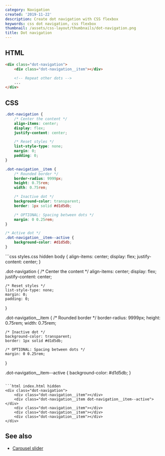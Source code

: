```yaml
---
category: Navigation
created: '2019-11-22'
description: Create dot navigation with CSS flexbox
keywords: css dot navigation, css flexbox
thumbnail: /assets/css-layout/thumbnails/dot-navigation.png
title: Dot navigation
---
```


## HTML

```html index.html
<div class="dot-navigation">
    <div class="dot-navigation__item"></div>

    <!-- Repeat other dots -->
    ...
</div>
```

## CSS

```css styles.css
.dot-navigation {
    /* Center the content */
    align-items: center;
    display: flex;
    justify-content: center;

    /* Reset styles */
    list-style-type: none;
    margin: 0;
    padding: 0;
}

.dot-navigation__item {
    /* Rounded border */
    border-radius: 9999px;
    height: 0.75rem;
    width: 0.75rem;

    /* Inactive dot */
    background-color: transparent;
    border: 1px solid #d1d5db;

    /* OPTIONAL: Spacing between dots */
    margin: 0 0.25rem;
}

/* Active dot */
.dot-navigation__item--active {
    background-color: #d1d5db;
}
```

<Playground>
```css styles.css hidden
body {
    align-items: center;
    display: flex;
    justify-content: center;
}

.dot-navigation {
    /* Center the content */
    align-items: center;
    display: flex;
    justify-content: center;

    /* Reset styles */
    list-style-type: none;
    margin: 0;
    padding: 0;
}

.dot-navigation__item {
    /* Rounded border */
    border-radius: 9999px;
    height: 0.75rem;
    width: 0.75rem;

    /* Inactive dot */
    background-color: transparent;
    border: 1px solid #d1d5db;

    /* OPTIONAL: Spacing between dots */
    margin: 0 0.25rem;
}

.dot-navigation__item--active {
    background-color: #d1d5db;
}
```

```html index.html hidden
<div class="dot-navigation">
    <div class="dot-navigation__item"></div>
    <div class="dot-navigation__item dot-navigation__item--active"></div>
    <div class="dot-navigation__item"></div>
    <div class="dot-navigation__item"></div>
    <div class="dot-navigation__item"></div>
</div>
```
</Playground>

## See also

-   [Carousel slider](https://phuoc.ng/collection/css-layout/carousel-slider/)
